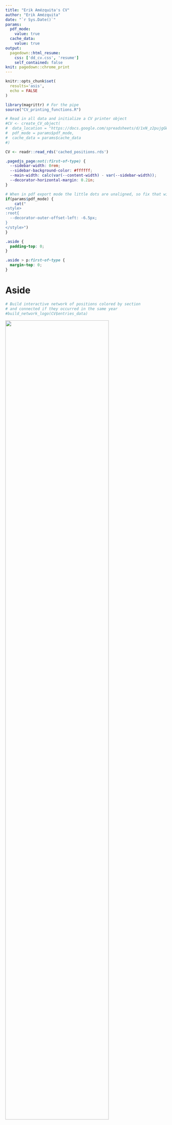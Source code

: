 ```yaml
---
title: "Erik Amézquita's CV"
author: "Erik Amézquita"
date: "`r Sys.Date()`"
params:
  pdf_mode:
    value: true
  cache_data:
    value: true
output:
  pagedown::html_resume:
    css: ['dd_cv.css', 'resume']
    self_contained: false
knit: pagedown::chrome_print
---
```


```r
knitr::opts_chunk$set(
  results='asis', 
  echo = FALSE
)

library(magrittr) # For the pipe
source("CV_printing_functions.R")

# Read in all data and initialize a CV printer object
#CV <- create_CV_object(
#  data_location = "https://docs.google.com/spreadsheets/d/1xN_z2pujgGWfh20woktwwrt7vjaZhMy8MCdHCseoJqg/",  
#  pdf_mode = params$pdf_mode,
#  cache_data = params$cache_data
#)

CV <- readr::read_rds('cached_positions.rds')
```

```css
.pagedjs_page:not(:first-of-type) {
  --sidebar-width: 0rem;
  --sidebar-background-color: #ffffff;
  --main-width: calc(var(--content-width) - var(--sidebar-width));
  --decorator-horizontal-margin: 0.2in;
}
```



```r
# When in pdf export mode the little dots are unaligned, so fix that with some conditional CSS.
if(params$pdf_mode) {
    cat("
<style>
:root{
  --decorator-outer-offset-left: -6.5px;
}
</style>")
}
```

```css
.aside {
  padding-top: 0;
}

.aside > p:first-of-type {
  margin-top: 0;
}
```


Aside
================================================================================

```r
# Build interactive network of positions colored by section
# and connected if they occurred in the same year
#build_network_logo(CV$entries_data)
```


![](https://ejamezquita.github.io/barley/figs/S017_L3_1.gif){width=80%}

```r
if(params$pdf_mode){
  cat("View this CV online at [`ejamezquita.github.io/cv`](https://ejamezquita.github.io/cv.html)")
} else {
  cat("[<i class='fas fa-download'></i> Download this CV](https://www.egr.msu.edu/~amezqui3/cv/cv.pdf)")
}
```

Contact {#contact}
--------------------------------------------------------------------------------

```r
CV %>% print_contact_info()
```



Skills {#skills}
--------------------------------------------------------------------------------

```r
#CV %>% print_skill_bars()
```

- **Programming**: Python, R, C/C++, bash/unix

- **Technologies**: $\LaTeX$, RMarkdown, jupyter, vim, html/css

- **Languages**: Spanish (native), English (fluent), French (elementary)


Disclaimer {#disclaimer}
--------------------------------------------------------------------------------

Made with the R package [**pagedown**](https://github.com/rstudio/pagedown). 

Last updated on `r Sys.Date()`.



Main
================================================================================

Erik Amézquita {#title}
--------------------------------------------------------------------------------

```r
# Note the special double pipe so we modify the CV object in place
CV %<>% print_text_block("intro") 
```

Career and Education {data-icon=graduation-cap data-concise=true}
--------------------------------------------------------------------------------

```r
CV %<>% print_section('education')
```

Peer-reviewed work {data-icon=book}
--------------------------------------------------------------------------------

::: aside
```r
#CV %<>% print_text_block('peer_reviewed_publications_aside')
```
:::

```r
CV %<>% print_section('peer_reviewed_publications')
```

Non peer-reviewed work {data-icon=newspaper}
--------------------------------------------------------------------------------

::: aside
```r
#CV %<>% print_text_block('peer_reviewed_publications_aside')
```
:::

```r
CV %<>% print_section('other_writing')
```



Teaching and Mentoring Experience {data-icon=chalkboard-teacher}
--------------------------------------------------------------------------------

### Experience at Michigan State University

* Mentor for the [ACRES REU](https://icer-acres.msu.edu/). Conducted weekly professional development workshops and weekly social events for an undergraduate audience. Summer 2022.
* TA for CMSE 201: Intro to Computational Modelling and Data Analysis. Fall 2019

N/A

Audience was mainly undergraduate students with no prior coding experience

2022 - 2019

### Teaching Assistant at other institutions in the US

* [SGI 2022](https://sgi.mit.edu/). Summer Geometry Initiative REU. Massachusetts Institute of Technology.
* [SGI 2021](https://sgi.mit.edu/). Summer Geometry Institute REU. Massachusetts Institute of Technology.
* [Code In Place](https://codeinplace.stanford.edu/). Stanford University.

N/A

Conducted virtually

2022 - 2021

### Teaching Assistant at CIMAT/Universidad de Guanajuato

* Precalculus and analytic geometry. Spring 2018
* Topology I (Intro to point-set topology). Fall 2017
* 14th Calculus Problem-solving Workshop. Summer 2017
* Introduction to C++ and data structures (Online). Summer 2017
* Introduction to probability. Fall 2016

N/A

Some courses involved leading tutorials on C++ or R

2018 - 2016


Invited talks {data-icon=microphone}
--------------------------------------------------------------------------------

```r
CV %<>% print_section('talks_delivered')
```

Selected workshops lead {data-icon=wrench}
--------------------------------------------------------------------------------

```r
CV %<>% print_section('workshops')
```

Selected posters presented {data-icon=portrait}
--------------------------------------------------------------------------------

```r
CV %<>% print_section('posters_presented')
```

Selected workshops and hackathons attended {data-icon=lightbulb}
--------------------------------------------------------------------------------

```r
CV %<>% print_section('hackathons')
```

Outreach {data-icon=user-plus}
--------------------------------------------------------------------------------

```r
CV %<>% print_section('outreach')
```

Select Service {data-icon=users}
--------------------------------------------------------------------------------

```r
CV %<>% print_section('service')
```

Awards {data-icon=award}
--------------------------------------------------------------------------------

```r
CV %<>% print_section('awards')
```


```r
#CV %<>% print_links()
```

